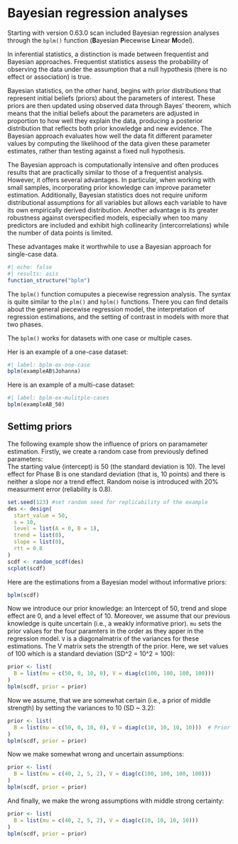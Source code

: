 # Bayesian regression analyses {#sec-bplm}

Starting with version 0.63.0 scan included Bayesian regression analyses through the `bplm()` function (**B**ayesian **P**iecewise **L**inear **M**odel).

In inferential statistics, a distinction is made between frequentist and Bayesian approaches. Frequentist statistics assess the probability of observing the data under the assumption that a null hypothesis (there is no effect or association) is true. 

Bayesian statistics, on the other hand, begins with prior distributions that represent initial beliefs (priors) about the parameters of interest. These priors are then updated using observed data through Bayes’ theorem, which means that the initial beliefs about the parameters are adjusted in proportion to how well they explain the data, producing a posterior distribution that reflects both prior knowledge and new evidence. The Bayesian approach evaluates how well the data fit different parameter values by computing the likelihood of the data given these parameter estimates, rather than testing against a fixed null hypothesis.

The Bayesian approach is computationally intensive and often produces results that are practically similar to those of a frequentist analysis. However, it offers several advantages. In particular, when working with small samples, incorporating prior knowledge can improve parameter estimation. Additionally, Bayesian statistics does not require uniform distributional assumptions for all variables but allows each variable to have its own empirically derived distribution. Another advantage is its greater robustness against overspecified models, especially when too many predictors are included and exhibit high collinearity (intercorrelations) while the number of data points is limited.

These advantages make it worthwhile to use a Bayesian approach for single-case data.

```r
#| echo: false
#| results: asis
function_structure("bplm")
```

The `bplm()` function comuputes a piecewise regression analysis. The syntax is quite similar to the `plm()` and `hplm()` functions. There you can find details about the general piecewise regression model, the interpretation of regression estimations, and the setting of contrast in models with more that two phases.

The `bplm()` works for datasets with one case or multiple cases.

Her is an example of a one-case dataset:

```r
#| label: bplm-ex-one-case
bplm(exampleAB$Johanna)
```


Here is an example of a multi-case dataset:

```r
#| label: bplm-ex-mulitple-cases
bplm(exampleAB_50)
```

## Settimg priors

The following example show the influence of priors on paramameter estimation. Firstly, we create a random case from previously defined parameters:  
The starting value (intercept) is 50 (the standard deviation is 10). The level effect for Phase B is one standard deviation (that is, 10 points) and there is neither a slope nor a trend effect. Random noise is introduced with 20% measurment error (reliability is 0.8).

```r
set.seed(123) #set random seed for replicability of the example
des <- design(
  start_value = 50, 
  s = 10,
  level = list(A = 0, B = 1), 
  trend = list(0),
  slope = list(0),
  rtt = 0.8
)
scdf <- random_scdf(des)
scplot(scdf)
```

Here are the estimations from a Bayesian model without informative priors:

```r
bplm(scdf)
```

Now we introduce our prior knowledge: an Intercept of 50, trend and slope effect are 0, and a level effect of 10. Moreover, we assume that our previous knowledge is quite uncertain (i.e., a weakly informative prior). `mu` sets the prior values for the four paramters in the order as they apper in the regression model. `V` is a diagonalmatrix of the variances for these estimations. The V matrix sets the strength of the prior. Here, we set values of 100 which is a standard deviation (SD^2 = 10^2 = 100):


```r
prior <- list(
  B = list(mu = c(50, 0, 10, 0), V = diag(c(100, 100, 100, 100)))
)
bplm(scdf, prior = prior)
```

Now we assume, that we are somewhat certain (i.e., a prior of middle strength) by setting the variances to 10 (SD ~ 3.2):

```r
prior <- list(
  B = list(mu = c(50, 0, 10, 0), V = diag(c(10, 10, 10, 10)))  # Prior for regression effects
)
bplm(scdf, prior = prior)
```

Now we make somewhat wrong and uncertain assumptions:

```r
prior <- list(
  B = list(mu = c(40, 2, 5, 2), V = diag(c(100, 100, 100, 100)))
)
bplm(scdf, prior = prior)
```

And finally, we make the wrong assumptions with middle strong certainty:

```r
prior <- list(
  B = list(mu = c(40, 2, 5, 2), V = diag(c(10, 10, 10, 10)))
)
bplm(scdf, prior = prior)
```
